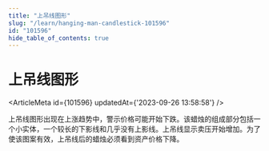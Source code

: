 ```yaml
---
title: "上吊线图形"
slug: "/learn/hanging-man-candlestick-101596"
id: "101596"
hide_table_of_contents: true
---
```



# 上吊线图形

<ArticleMeta id={101596} updatedAt={'2023-09-26 13:58:58'} />
<div className='border-solid border-b border-t-0 my-4 border-[var(--ifm-color-gray-300)]' />

上吊线图形出现在上涨趋势中，警示价格可能开始下跌。该蜡烛的组成部分包括一个小实体，一个较长的下影线和几乎没有上影线。上吊线显示卖压开始增加。为了使该图案有效，上吊线后的蜡烛必须看到资产价格下降。
